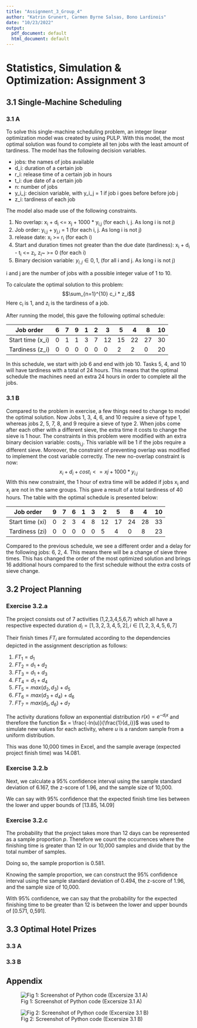 ```yaml
---
title: "Assignment_3_Group_4"
author: "Katrin Grunert, Carmen Byrne Salsas, Bono Lardinois"
date: "10/23/2022"
output:
  pdf_document: default
  html_document: default
---
```


# Statistics, Simulation & Optimization: Assignment 3

## 3.1 Single-Machine Scheduling

### 3.1 A
To solve this single-machine scheduling problem, an integer linear optimization model was created by using PULP. With this model, the most optimal solution was found to complete all ten jobs with the least amount of tardiness. The model has the following decision variables. 

* jobs: the names of jobs available
* d_i: duration of a certain job
* r_i: release time of a certain job in hours
* t_i: due date of a certain job
* n: number of jobs
* y_i_j: decision variable, with y_i_j = 1 if job i goes before before job j
* z_i: tardiness of each job

The model also made use of the following constraints.

1. No overlap: 
  x~i~ + d~i~ <= x~j~ + 1000 * y~i,j~ (for each i, j. As long i is not j)
2. Job order: 
  y~i,j~ + y~j,i~ = 1 (for each i, j. As long i is not j)
3. release date: 
  x~i~ >= r~i~ (for each i)
4. Start and duration times not greater than the due date (tardiness):
  x~i~ + d~i~ - t~i~ <= z~i~, z~i~~ >= 0 (for each i)
5. Binary decision variable:
  $y_{i,j} \in 0,1$, (for all i and j. As long i is not j)

i and j are the number of jobs with a possible integer value of 1 to 10. 

To calculate the optimal solution to this problem:
$$\sum_{n=1}^{10} c_i * z_i$$
Here c~i~ is 1, and z~i~ is the tardiness of a job.

After running the model, this gave the following optimal schedule:

| Job order       | 6 | 7 | 9 | 1 | 2 | 3  | 5  | 4  | 8  | 10 |
|-----------------|---|---|---|---|---|----|----|----|----|----|
| Start time (x_i) | 0 | 1 | 1 | 3 | 7 | 12 | 15 | 22 | 27 | 30 |
| Tardiness (z_i)  | 0 | 0 | 0 | 0 | 0 | 0  | 2  | 2  | 0  | 20 |

In this schedule, we start with job 6 and end with job 10. Tasks 5, 4, and 10 will have tardiness with a total of 24 hours. This means that the optimal schedule the machines need an extra 24 hours in order to complete all the jobs.


### 3.1 B
Compared to the problem in exercise, a few things need to change to model the optimal solution. Now Jobs 1, 3, 4, 6, and 10 require a sieve of type 1, whereas jobs 2, 5, 7, 8, and 9 require a sieve of type 2. When jobs come after each other with a different sieve, the extra time it costs to change the sieve is 1 hour. The constraints in this problem were modified with an extra binary decision variable: costs~i,j~. This variable will be 1 if the jobs require a different sieve. Moreover, the constraint of preventing overlap was modified to implement the cost variable correctly. The new no-overlap constraint is now:
$$x_{i} + d_{i} + cost_{i} <= x{j} + 1000 * y_{i.j}$$
With this new constraint, the 1 hour of extra time will be added if jobs x~i~ and x~j~ are not in the same groups. This gave a result of a total tardiness of 40 hours. The table with the optimal schedule is presented below:

| Job order       | 9 | 7 | 6 | 1 | 3 | 2  | 5  | 8  | 4  | 10 |
|-----------------|---|---|---|---|---|----|----|----|----|----|
| Start time (xi) | 0 | 2 | 3 | 4 | 8 | 12 | 17 | 24 | 28 | 33 |
| Tardiness (zi)  | 0 | 0 | 0 | 0 | 0 | 5  | 4  | 0  | 8  | 23 |

Compared to the previous schedule, we see a different order and a delay for the following jobs: 6, 2, 4. This means there will be a change of sieve three times. This has changed the order of the most optimized solution and brings 16 additional hours compared to the first schedule without the extra costs of sieve change.


## 3.2 Project Planning

### Exercise 3.2.a

The project consists out of 7 activities (1,2,3,4,5,6,7) which all have a respective expected duration $d_i = [1,3,2,3,4,5,2], i \in [1,2,3,4,5,6,7]$ 

Their finish times $FT_i$ are formulated according to the dependencies depicted in the assignment description as follows:

1. $FT_1 = d_1$
1. $FT_2 = d_1 + d_2$
1. $FT_3 = d_1 + d_3$
1. $FT_4 = d_1  + d_4$
1. $FT_5 = max(d_2,d_3) + d_5$
1. $FT_6 = max(d_3 + d_4) + d_6$
1. $FT_7 = max(d_5, d_6) + d_7$


The activity durations follow an exponential distribution $r(x) = e^{-d_ix}$ and therefore the function  $x = \frac{-ln(u)}{\frac{1}{d_i}}$ was used to simulate new values for each activity, where $u$ is a random sample from a uniform distribution.

This was done 10,000 times in Excel, and the sample average (expected project finish time) was 14.081.

### Exercise 3.2.b

Next, we calculate a 95% confidence interval using the sample standard deviation of 6.167, the z-score of 1.96, and the sample size of 10,000.

We can say with 95% confidence that the expected finish time lies between the lower and upper bounds of [13.85, 14.09]

### Exercise 3.2.c

The probability that the project takes more than 12 days can be represented as a sample proportion $p$. Therefore we count the occurrences where the finishing time is greater than 12 in our 10,000 samples and divide that by the total number of samples.

Doing so, the sample proportion is 0.581.

Knowing the sample proportion, we can construct the 95% confidence interval using the sample standard deviation of 0.494, the z-score of 1.96, and the sample size of 10,000.

With 95% confidence, we can say that the probability for the expected finishing time to be greater than 12 is between the lower and upper bounds of [0.571, 0,591].

## 3.3 Optimal Hotel Prizes

### 3.3 A


### 3.3 B


## Appendix
![Fig 1: Screenshot of Python code (Excersize 3.1 A)](3_1_a.png)

![Fig 2: Screenshot of Python code (Excersize 3.1 B)](3_1_b.png)
